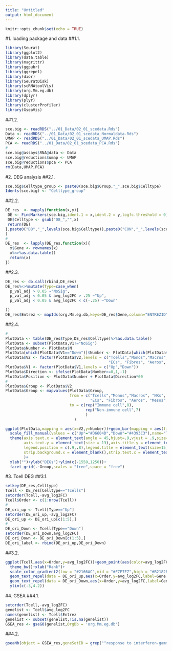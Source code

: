 ```yaml
---
title: "Untitled"
output: html_document
---
```


```r
knitr::opts_chunk$set(echo = TRUE)
```

#1. loading package and data
##1.1. 
```r
library(Seurat)
library(ggplot2)
library(data.table)
library(magrittr)
library(ggpubr)
library(ggrepel)
library(dior)
library(SeuratDisk)
library(scRNAtoolVis)
library(org.Mm.eg.db)
library(dplyr)
library(plyr)
library(clusterProfiler)
library(GseaVis)
```
##1.2.
```r
sce.big <- readRDS("../01_Data/02_01_scedata.Rds")
Data <- readRDS("../01_Data/02_01_scedata_Normaldata.Rds")
UMAP <- readRDS("../01_Data/02_01_scedata_UMAP.Rds")
PCA <- readRDS("../01_Data/02_01_scedata_PCA.Rds")
#
sce.big@assays$RNA@data <- Data
sce.big@reductions$umap <- UMAP
sce.big@reductions$pca <- PCA
rm(Data,UMAP,PCA)
```
#2. DEG analysis
##2.1. 
```r
sce.big$Celltype_group <- paste0(sce.big$Group,"_",sce.big$Celltype)
Idents(sce.big) <- "Celltype_group"
```
##2.2. 
```r
DE_res  <- mapply(function(x,y){
 DE <- FindMarkers(sce.big,ident.1 = x,ident.2 = y,logfc.threshold = 0)
 DE$Celltype <- gsub("D8_","",x)
 return(DE)
},paste0("D8","_",levels(sce.big$Celltype)),paste0("CON","_",levels(sce.big$Celltype)),SIMPLIFY = F
)
#
DE_res  <- lapply(DE_res,function(x){
  x$Gene <- rownames(x)
  x%<>%as.data.table()
  return(x)
})
```
##2.3. 
```r
DE_res <- do.call(rbind,DE_res)
DE_res%<>%mutate(Type=case_when(
  p_val_adj > 0.05 ~"NoSig",
  p_val_adj < 0.05 & avg_log2FC > .25 ~"Up",
  p_val_adj < 0.05 & avg_log2FC < c(-.25) ~"Down"

))
DE_res$Entrez <- mapIds(org.Mm.eg.db,keys=DE_res$Gene,column="ENTREZID",keytype="SYMBOL",multiVals="first")
```
##2.4.
```r
#
PlotData <- table(DE_res$Type,DE_res$Celltype)%>%as.data.table()
PlotData <- subset(PlotData,V1!="NoSig")
PlotData$Number <- PlotData$N
PlotData[which(PlotData$V1=="Down")]$Number <- PlotData[which(PlotData$V1=="Down")]$Number*-1
PlotData$V2 <- factor(PlotData$V2,levels = c("Tcells","Monos","Macros", "NKs",  "Neutros","AMs","Bcells", "DCs",
                                             "ECs", "Fibros", "Aeros", "Mesos", "EPC_AT2s", "EPC_AT1s", "LECs"))
PlotData$V1 <- factor(PlotData$V1,levels = c("Up","Down"))
PlotData$Direction <- ifelse(PlotData$Number>=0,1,-1)
PlotData$Position <- PlotData$Number + PlotData$Direction*60
#
PlotData$Group <- PlotData$V2
PlotData$Group <- mapvalues(PlotData$Group,
                            from = c("Tcells","Monos","Macros", "NKs",  "Neutros","AMs","Bcells", "DCs",
                                     "ECs", "Fibros", "Aeros", "Mesos", "EPC_AT2s", "EPC_AT1s", "LECs"),
                            to = c(rep("Immune cell",8),
                                   rep("Non-immune cell",7)
                                   )
                              )

ggplot(PlotData,mapping = aes(x=V2,y=Number))+geom_bar(mapping = aes(fill=V1),stat = "identity")+theme_bw()+theme(panel.grid = element_blank())+
  scale_fill_manual(values = c("Up"="#D6604D","Down"="#4393C3"),name="Type")+geom_text(aes(x=V2,y=Position,label=N),size=6)+
  theme(axis.text.x = element_text(angle = 45,hjust=.9,vjust = .9,size=13),
        axis.text.y = element_text(size = 13),axis.title.y = element_text(size = 15),plot.title = element_text(hjust = .5,size = 20),
        legend.position = c(.9,.8),legend.title = element_text(size=15),legend.text = element_text(size = 14),
        strip.background.x = element_blank(),strip.text.x = element_text(size = 15)
        )+
  xlab("")+ylab("DEGs")+ylim(c(-1550,1250))+
  facet_grid(.~Group,scales = "free",space = "free")
```
#3. Tcell DEG
##3.1.
```r
setkey(DE_res,Celltype)
Tcell <- DE_res[Celltype=="Tcells"]
setorder(Tcell,-avg_log2FC)
Tcell$Order <- c(1:nrow(Tcell))
#
DE_ori_up <- Tcell[Type=="Up"]
setorder(DE_ori_up,-avg_log2FC)
DE_ori_up <- DE_ori_up[c(1:5),]
#
DE_ori_Down <- Tcell[Type=="Down"]
setorder(DE_ori_Down,avg_log2FC)
DE_ori_Down <- DE_ori_Down[c(1:5),]
DE_ori_label <- rbind(DE_ori_up,DE_ori_Down)
```
##3.2. 
```r
ggplot(Tcell,aes(x=Order,y=avg_log2FC))+geom_point(aes(color=avg_log2FC))+
  theme_bw()+xlab("Rank")+
  scale_color_gradient2(low = "#2166AC",mid = "#F7F7F7",high = "#B2182B",midpoint = 0)+
  geom_text_repel(data = DE_ori_up,aes(x=Order,y=avg_log2FC,label=Gene,color=avg_log2FC),nudge_x = 100,size=5,point.padding = unit(4,"mm"),box.padding = unit(1,"mm"))+
  geom_text_repel(data = DE_ori_Down,aes(x=Order,y=avg_log2FC,label=Gene,color=avg_log2FC),nudge_x =3000,size=5,point.padding = unit(4,"mm"),box.padding = unit(2,"mm"))+
  ylim(c(-3,4.2))
```
#4. GSEA
##4.1. 
```r
setorder(Tcell,-avg_log2FC)
genelist <- Tcell$avg_log2FC
names(genelist) <- Tcell$Entrez
genelist <- subset(genelist,!is.na(genelist))
GSEA_res <- gseGO(genelist,OrgDb = 'org.Mm.eg.db')
```
##4.2. 
```r
gseaNb(object = GSEA_res,geneSetID = grep("^response to interferon-gamma$",GSEA_res@result$Description,ignore.case = T))  
```


